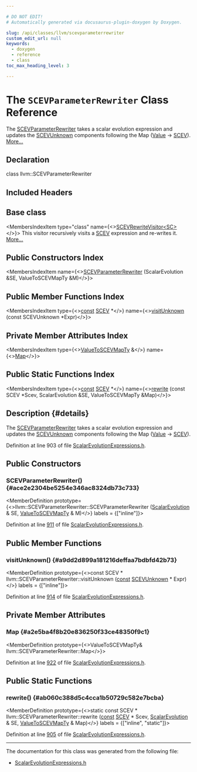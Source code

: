 ```yaml
---

# DO NOT EDIT!
# Automatically generated via docusaurus-plugin-doxygen by Doxygen.

slug: /api/classes/llvm/scevparameterrewriter
custom_edit_url: null
keywords:
  - doxygen
  - reference
  - class
toc_max_heading_level: 3

---
```





# The `SCEVParameterRewriter` Class Reference

<DoxygenPage pluginConfig={pluginConfig}>

The <a href="/docs/api/classes/llvm/scevparameterrewriter">SCEVParameterRewriter</a> takes a scalar evolution expression and updates the <a href="/docs/api/classes/llvm/scevunknown">SCEVUnknown</a> components following the Map (<a href="/docs/api/classes/llvm/value">Value</a> -&gt; <a href="/docs/api/classes/llvm/scev">SCEV</a>). <a href="#details">More...</a>

## Declaration

<CodeBlock>class llvm::SCEVParameterRewriter</CodeBlock>

## Included Headers

<IncludesList>
<IncludesListItem
  filePath="llvm/Analysis/ScalarEvolutionExpressions.h"
  permalink="/docs/api/files/include/include/llvm/include/llvm/analysis/scalarevolutionexpressions-h"
  isLocal="true" />
</IncludesList>

## Base class

<MembersIndex>

<MembersIndexItem
  type="class"
  name={<><a href="/docs/api/classes/llvm/scevrewritevisitor">SCEVRewriteVisitor&lt;SC&gt;</a></>}>
This visitor recursively visits a <a href="/docs/api/classes/llvm/scev">SCEV</a> expression and re-writes it. <a href="/docs/api/classes/llvm/scevrewritevisitor/#details">More...</a>
</MembersIndexItem>

</MembersIndex>

## Public Constructors Index

<MembersIndex>

<MembersIndexItem
  name={<><a href="#ace2e2304be5254e346ac8324db73c733">SCEVParameterRewriter</a> (ScalarEvolution &amp;SE, ValueToSCEVMapTy &amp;M)</>}>
</MembersIndexItem>

</MembersIndex>

## Public Member Functions Index

<MembersIndex>

<MembersIndexItem
  type={<><a href="/docs/api/files/lib/lib/target/lib/target/aarch64/aarch64promoteconstant-cpp/#a90f8350fecae261c25be85d38b451bff">const</a> <a href="/docs/api/classes/llvm/scev">SCEV</a> &#42;</>}
  name={<><a href="#a9dd2d899a181216deffaa7bdbfd42b73">visitUnknown</a> (const SCEVUnknown &#42;Expr)</>}>
</MembersIndexItem>

</MembersIndex>

## Private Member Attributes Index

<MembersIndex>

<MembersIndexItem
  type={<><a href="/docs/api/namespaces/llvm/#a1e20046d7dec4528da23e2c01de947ed">ValueToSCEVMapTy</a> &amp;</>}
  name={<><a href="#a2e5ba4f8b20e836250f33ce48350f9c1">Map</a></>}>
</MembersIndexItem>

</MembersIndex>

## Public Static Functions Index

<MembersIndex>

<MembersIndexItem
  type={<><a href="/docs/api/files/lib/lib/target/lib/target/aarch64/aarch64promoteconstant-cpp/#a90f8350fecae261c25be85d38b451bff">const</a> <a href="/docs/api/classes/llvm/scev">SCEV</a> &#42;</>}
  name={<><a href="#ab060c388d5c4cca1b50729c582e7bcba">rewrite</a> (const SCEV &#42;Scev, ScalarEvolution &amp;SE, ValueToSCEVMapTy &amp;Map)</>}>
</MembersIndexItem>

</MembersIndex>

## Description {#details}

The <a href="/docs/api/classes/llvm/scevparameterrewriter">SCEVParameterRewriter</a> takes a scalar evolution expression and updates the <a href="/docs/api/classes/llvm/scevunknown">SCEVUnknown</a> components following the Map (<a href="/docs/api/classes/llvm/value">Value</a> -&gt; <a href="/docs/api/classes/llvm/scev">SCEV</a>).

Definition at line 903 of file <a href="/docs/api/files/include/include/llvm/include/llvm/analysis/scalarevolutionexpressions-h">ScalarEvolutionExpressions.h</a>.

<SectionDefinition>

## Public Constructors

### SCEVParameterRewriter() {#ace2e2304be5254e346ac8324db73c733}

<MemberDefinition
  prototype={<>llvm::SCEVParameterRewriter::SCEVParameterRewriter (<a href="/docs/api/classes/llvm/scalarevolution">ScalarEvolution</a> &amp; SE, <a href="/docs/api/namespaces/llvm/#a1e20046d7dec4528da23e2c01de947ed">ValueToSCEVMapTy</a> &amp; M)</>}
  labels = {["inline"]}>

Definition at line <a href="/docs/api/files/include/include/llvm/include/llvm/analysis/scalarevolutionexpressions-h/#l00911">911</a> of file <a href="/docs/api/files/include/include/llvm/include/llvm/analysis/scalarevolutionexpressions-h">ScalarEvolutionExpressions.h</a>.
</MemberDefinition>

</SectionDefinition>

<SectionDefinition>

## Public Member Functions

### visitUnknown() {#a9dd2d899a181216deffaa7bdbfd42b73}

<MemberDefinition
  prototype={<>const SCEV &#42; llvm::SCEVParameterRewriter::visitUnknown (<a href="/docs/api/files/lib/lib/target/lib/target/aarch64/aarch64promoteconstant-cpp/#a90f8350fecae261c25be85d38b451bff">const</a> <a href="/docs/api/classes/llvm/scevunknown">SCEVUnknown</a> &#42; Expr)</>}
  labels = {["inline"]}>

Definition at line <a href="/docs/api/files/include/include/llvm/include/llvm/analysis/scalarevolutionexpressions-h/#l00914">914</a> of file <a href="/docs/api/files/include/include/llvm/include/llvm/analysis/scalarevolutionexpressions-h">ScalarEvolutionExpressions.h</a>.
</MemberDefinition>

</SectionDefinition>

<SectionDefinition>

## Private Member Attributes

### Map {#a2e5ba4f8b20e836250f33ce48350f9c1}

<MemberDefinition
  prototype={<>ValueToSCEVMapTy&amp; llvm::SCEVParameterRewriter::Map</>}>

Definition at line <a href="/docs/api/files/include/include/llvm/include/llvm/analysis/scalarevolutionexpressions-h/#l00922">922</a> of file <a href="/docs/api/files/include/include/llvm/include/llvm/analysis/scalarevolutionexpressions-h">ScalarEvolutionExpressions.h</a>.
</MemberDefinition>

</SectionDefinition>

<SectionDefinition>

## Public Static Functions

### rewrite() {#ab060c388d5c4cca1b50729c582e7bcba}

<MemberDefinition
  prototype={<>static const SCEV &#42; llvm::SCEVParameterRewriter::rewrite (<a href="/docs/api/files/lib/lib/target/lib/target/aarch64/aarch64promoteconstant-cpp/#a90f8350fecae261c25be85d38b451bff">const</a> <a href="/docs/api/classes/llvm/scev">SCEV</a> &#42; Scev, <a href="/docs/api/classes/llvm/scalarevolution">ScalarEvolution</a> &amp; SE, <a href="/docs/api/namespaces/llvm/#a1e20046d7dec4528da23e2c01de947ed">ValueToSCEVMapTy</a> &amp; Map)</>}
  labels = {["inline", "static"]}>

Definition at line <a href="/docs/api/files/include/include/llvm/include/llvm/analysis/scalarevolutionexpressions-h/#l00905">905</a> of file <a href="/docs/api/files/include/include/llvm/include/llvm/analysis/scalarevolutionexpressions-h">ScalarEvolutionExpressions.h</a>.
</MemberDefinition>

</SectionDefinition>

<hr/>

The documentation for this class was generated from the following file:

<ul>
<li><a href="/docs/api/files/include/include/llvm/include/llvm/analysis/scalarevolutionexpressions-h">ScalarEvolutionExpressions.h</a></li>
</ul>

</DoxygenPage>
